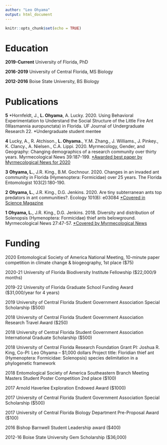 ```yaml
---
author: "Leo Ohyama"
output: html_document
---
```


```r
knitr::opts_chunk$set(echo = TRUE)
```

# Education

**2019-Current** University of Florida, PhD

**2016-2019** University of Central Florida, MS Biology

**2012-2016** Boise State University, BS Biology

# Publications

**5** \*Hornfeldt, J., **L. Ohyama**, A. Lucky. 2020. Using Behavioral Experimentation to Understand the Social Structure of the Little Fire Ant (Wasmannia auropunctata) in Florida. UF Journal of Undergraduate Research 22.
*Undergraduate student mentee

**4** Lucky, A., R. Atchison., **L. Ohyama.**, Y.M. Zhang., J. Williams., J. Pinkey., K. Clancy., A. Nielsen., C.A. Lippi. 2020. Myrmecology, Gender, and Geography: Changing demographics of a research community over thirty years. Myrmecological News 39:187-199.
[\*Awarded best paper by Myrmecological News for 2020](https://blog.myrmecologicalnews.org/2021/02/04/best-paper-award-2020/)

**3** **Ohyama, L.**, J.R. King., B.M. Gochnour. 2020. Changes in an invaded ant community in Florida (Hymenoptera: Formicidae) over 25 years. The Florida Entomologist 103(2):180-190.

**2** **Ohyama, L.**, J.R. King., D.G. Jenkins. 2020. Are tiny subterranean ants top predators in ant communities?. Ecology 101(8): e03084
[\*Covered in Science Magazine](https://www.sciencemag.org/news/2020/05/thief-ants-steal-and-eat-young-other-ants-decimating-their-populations)

**1** **Ohyama, L.**, J.R. King., D.G. Jenkins. 2018. Diversity and distribution of Solenopsis (Hymenoptera: Formicidae) thief ants belowground. Myrmecological News 27:47-57.
[\*Covered by Myrmecological News](https://blog.myrmecologicalnews.org/2018/07/12/diversity-and-distribution-of-solenopsis-thief-ants-belowground/)

# Funding
2020
Entomological Society of America National Meeting, 10-minute paper competition in climate change & biogeography, 1st place ($75)

2020-21 
University of Florida Biodiversity Institute Fellowship ($22,000/9 months)

2019-22	
University of Florida Graduate School Funding Award ($31,000/year for 4 years)

2019	University of Central Florida Student Government Association Special Scholarship ($500)

2018	University of Central Florida Student Government Association Research Travel Award ($250)

2018	University of Central Florida Student Government Association International Graduate Scholarship ($500)

2018	University of Central Florida Research Foundation Grant
PI: Joshua R. King, Co-PI: Leo Ohyama -- $1,000 dollars
Project title: Floridian thief ant (Hymenoptera: Formicidae: Solenopsis) species delimitation in a phylogenetic framework

2018	Entomological Society of America Southeastern Branch Meeting Masters Student Poster Competition 2nd place ($100)

2017	Arnold Haverlee Exploration Endowed Award ($1000)

2017	University of Central Florida Student Government Association Special Scholarship ($500)

2017	University of Central Florida Biology Department Pre-Proposal Award ($100)

2016	Bishop Barnwell Student Leadership award ($400)

2012-16	Boise State University Gem Scholarship ($36,000)




